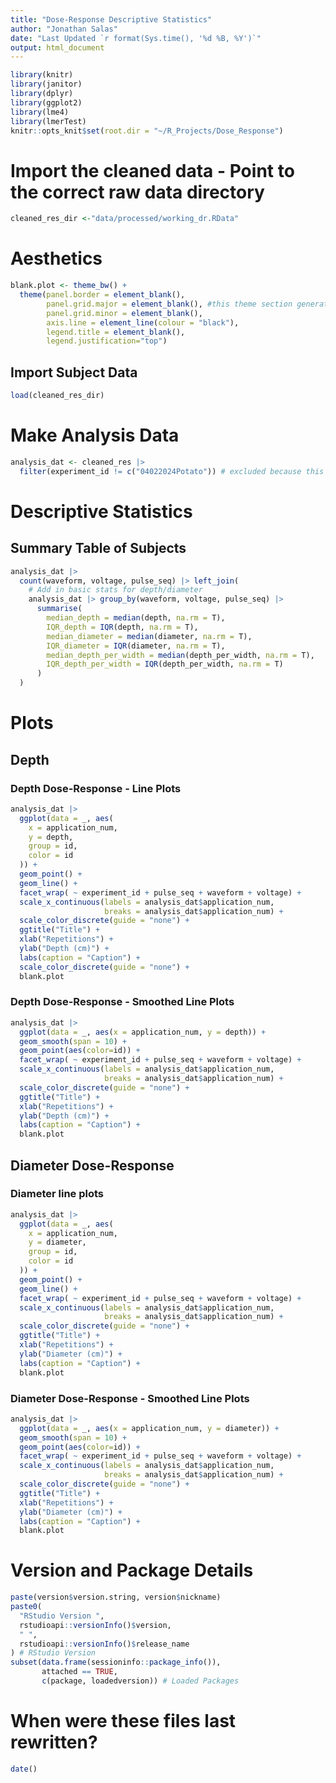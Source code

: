 ```yaml
---
title: "Dose-Response Descriptive Statistics" 
author: "Jonathan Salas"
date: "Last Updated `r format(Sys.time(), '%d %B, %Y')`"
output: html_document
---
```


```r
library(knitr)
library(janitor)
library(dplyr)
library(ggplot2)
library(lme4)
library(lmerTest)
knitr::opts_knit$set(root.dir = "~/R_Projects/Dose_Response")
```

# Import the cleaned data - Point to the correct raw data directory

```r
cleaned_res_dir <-"data/processed/working_dr.RData"
```

# Aesthetics

```r
blank.plot <- theme_bw() +
  theme(panel.border = element_blank(), 
        panel.grid.major = element_blank(), #this theme section generates a blank canvas
        panel.grid.minor = element_blank(), 
        axis.line = element_line(colour = "black"),
        legend.title = element_blank(),
        legend.justification="top")
```

## Import Subject Data
```r
load(cleaned_res_dir)
```

# Make Analysis Data

```r
analysis_dat <- cleaned_res |>
  filter(experiment_id != c("04022024Potato")) # excluded because this is the experiment where # of uni/bip pulses were changed sequentially, can't be compared to rest 
```

# Descriptive Statistics

## Summary Table of Subjects 
```r
analysis_dat |>
  count(waveform, voltage, pulse_seq) |> left_join(
    # Add in basic stats for depth/diameter
    analysis_dat |> group_by(waveform, voltage, pulse_seq) |>
      summarise(
        median_depth = median(depth, na.rm = T),
        IQR_depth = IQR(depth, na.rm = T),
        median_diameter = median(diameter, na.rm = T),
        IQR_diameter = IQR(diameter, na.rm = T),
        median_depth_per_width = median(depth_per_width, na.rm = T),
        IQR_depth_per_width = IQR(depth_per_width, na.rm = T)
      )
  )
```

# Plots

## Depth

### Depth Dose-Response - Line Plots

```r
analysis_dat |>
  ggplot(data = _, aes(
    x = application_num,
    y = depth,
    group = id,
    color = id
  )) +
  geom_point() +
  geom_line() +
  facet_wrap( ~ experiment_id + pulse_seq + waveform + voltage) +
  scale_x_continuous(labels = analysis_dat$application_num,
                     breaks = analysis_dat$application_num) +
  scale_color_discrete(guide = "none") +
  ggtitle("Title") +
  xlab("Repetitions") +
  ylab("Depth (cm)") +
  labs(caption = "Caption") +
  scale_color_discrete(guide = "none") +
  blank.plot
```

### Depth Dose-Response - Smoothed Line Plots

```r
analysis_dat |>
  ggplot(data = _, aes(x = application_num, y = depth)) +
  geom_smooth(span = 10) +
  geom_point(aes(color=id)) +
  facet_wrap( ~ experiment_id + pulse_seq + waveform + voltage) +
  scale_x_continuous(labels = analysis_dat$application_num,
                     breaks = analysis_dat$application_num) +
  scale_color_discrete(guide = "none") +
  ggtitle("Title") +
  xlab("Repetitions") +
  ylab("Depth (cm)") +
  labs(caption = "Caption") +
  blank.plot
```

## Diameter Dose-Response

### Diameter line plots 

```r
analysis_dat |>
  ggplot(data = _, aes(
    x = application_num,
    y = diameter,
    group = id,
    color = id
  )) +
  geom_point() +
  geom_line() +
  facet_wrap( ~ experiment_id + pulse_seq + waveform + voltage) +
  scale_x_continuous(labels = analysis_dat$application_num,
                     breaks = analysis_dat$application_num) +
  scale_color_discrete(guide = "none") +
  ggtitle("Title") +
  xlab("Repetitions") +
  ylab("Diameter (cm)") +
  labs(caption = "Caption") +
  blank.plot
```

### Diameter Dose-Response - Smoothed Line Plots

```r
analysis_dat |>
  ggplot(data = _, aes(x = application_num, y = diameter)) +
  geom_smooth(span = 10) +
  geom_point(aes(color=id)) +
  facet_wrap( ~ experiment_id + pulse_seq + waveform + voltage) +
  scale_x_continuous(labels = analysis_dat$application_num,
                     breaks = analysis_dat$application_num) +
  scale_color_discrete(guide = "none") +
  ggtitle("Title") +
  xlab("Repetitions") +
  ylab("Diameter (cm)") +
  labs(caption = "Caption") +
  blank.plot
```

# Version and Package Details

```r
paste(version$version.string, version$nickname)
paste0(
  "RStudio Version ",
  rstudioapi::versionInfo()$version,
  " ",
  rstudioapi::versionInfo()$release_name
) # RStudio Version
subset(data.frame(sessioninfo::package_info()),
       attached == TRUE,
       c(package, loadedversion)) # Loaded Packages
```

# When were these files last rewritten?

```r
date()
```